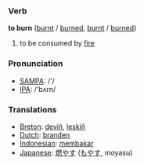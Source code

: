 === Verb ===

'''to burn''' ([[burnt]] / [[burned]], [[burnt]] / [[burned]])

# to be consumed by [[fire]]

=== Pronunciation ===
*[[w:SAMPA|SAMPA]]: /'/
*[[w:IPA|IPA]]: /'bʌrn/

=== Translations ===
*[[Breton]]: [[deviñ]], [[leskiñ]]
*[[Dutch]]: [[branden]]
*[[Indonesian]]: [[bakar|membakar]]
*[[Japanese]]: [[燃やす]] ([[もやす]], moyasu)